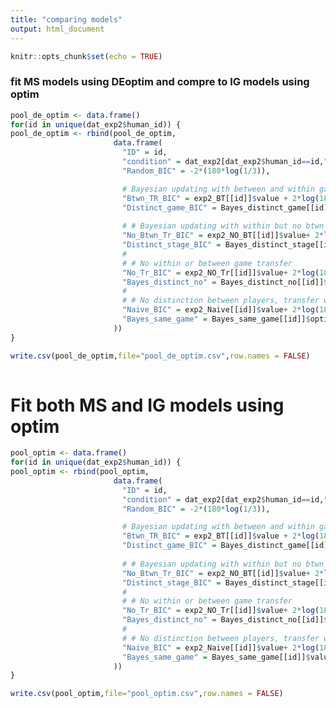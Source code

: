 ```yaml
---
title: "comparing models"
output: html_document
---
```


```r
knitr::opts_chunk$set(echo = TRUE)
```
### fit MS models using DEoptim and compre to IG models using optim  
```r


pool_de_optim <- data.frame()
for(id in unique(dat_exp2$human_id)) {
pool_de_optim <- rbind(pool_de_optim,
                       data.frame(
                         "ID" = id,
                         "condition" = dat_exp2[dat_exp2$human_id==id,"condition"][1],
                         "Random_BIC" = -2*(180*log(1/3)),

                         # Bayesian updating with between and within game transfer
                         "Btwn_TR_BIC" = exp2_BT[[id]]$value + 2*log(180),
                         "Distinct_game_BIC" = Bayes_distinct_game[[id]]$optim$bestval + 2*log(180),
                         
                         # # Bayesian updating with within but no btwn game transfer
                         "No_Btwn_Tr_BIC" = exp2_NO_BT[[id]]$value+ 2*log(180),
                         "Distinct_stage_BIC" = Bayes_distinct_stage[[id]]$optim$bestval + 2*log(180),
                         # 
                         # # No within or between game transfer
                         "No_Tr_BIC" = exp2_NO_Tr[[id]]$value+ 2*log(180),
                         "Bayes_distinct_no" = Bayes_distinct_no[[id]]$optim$bestval + 2*log(180),
                         # 
                         # # No distinction between players, transfer within and between
                         "Naive_BIC" = exp2_Naive[[id]]$value+ 2*log(180),
                         "Bayes_same_game" = Bayes_same_game[[id]]$optim$bestval + 2*log(180)
                       ))
}

write.csv(pool_de_optim,file="pool_de_optim.csv",row.names = FALSE)
                         
```


# Fit both MS and IG models using optim 
```r
pool_optim <- data.frame()
for(id in unique(dat_exp2$human_id)) {
pool_optim <- rbind(pool_optim,
                       data.frame(
                         "ID" = id,
                         "condition" = dat_exp2[dat_exp2$human_id==id,"condition"][1],
                         "Random_BIC" = -2*(180*log(1/3)),

                         # Bayesian updating with between and within game transfer
                         "Btwn_TR_BIC" = exp2_BT[[id]]$value + 2*log(180),
                         "Distinct_game_BIC" = Bayes_distinct_game[[id]]$value + 2*log(180),
                         
                         # # Bayesian updating with within but no btwn game transfer
                         "No_Btwn_Tr_BIC" = exp2_NO_BT[[id]]$value+ 2*log(180),
                         "Distinct_stage_BIC" = Bayes_distinct_stage[[id]]$value + 2*log(180),
                         # 
                         # # No within or between game transfer
                         "No_Tr_BIC" = exp2_NO_Tr[[id]]$value+ 2*log(180),
                         "Bayes_distinct_no" = Bayes_distinct_no[[id]]$value + 2*log(180),
                         # 
                         # # No distinction between players, transfer within and between
                         "Naive_BIC" = exp2_Naive[[id]]$value+ 2*log(180),
                         "Bayes_same_game" = Bayes_same_game[[id]]$value + 2*log(180)
                       ))
}

write.csv(pool_optim,file="pool_optim.csv",row.names = FALSE)
```

